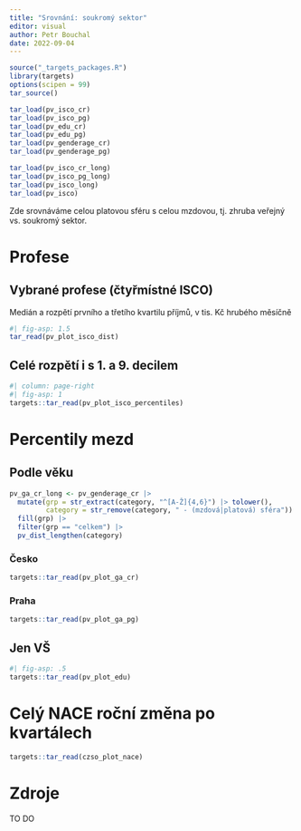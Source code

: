 ```yaml
---
title: "Srovnání: soukromý sektor"
editor: visual
author: Petr Bouchal
date: 2022-09-04
---
```


```r
source("_targets_packages.R")
library(targets)
options(scipen = 99)
tar_source()

tar_load(pv_isco_cr)
tar_load(pv_isco_pg)
tar_load(pv_edu_cr)
tar_load(pv_edu_pg)
tar_load(pv_genderage_cr)
tar_load(pv_genderage_pg)

tar_load(pv_isco_cr_long)
tar_load(pv_isco_pg_long)
tar_load(pv_isco_long)
tar_load(pv_isco)
```

Zde srovnáváme celou platovou sféru s celou mzdovou, tj.
zhruba veřejný vs. soukromý sektor.

# Profese

## Vybrané profese (čtyřmístné ISCO)

Medián a rozpětí prvního a třetího kvartilu příjmů, v tis.
Kč hrubého měsíčně

```r
#| fig-asp: 1.5
tar_read(pv_plot_isco_dist)
```

## Celé rozpětí i s 1. a 9. decilem

```r
#| column: page-right
#| fig-asp: 1
targets::tar_read(pv_plot_isco_percentiles)
```

# Percentily mezd

## Podle věku

```r
pv_ga_cr_long <- pv_genderage_cr |>
  mutate(grp = str_extract(category, "^[A-Ž]{4,6}") |> tolower(),
         category = str_remove(category, " - (mzdová|platová) sféra")) |>
  fill(grp) |>
  filter(grp == "celkem") |>
  pv_dist_lengthen(category)
```

### Česko

```r
targets::tar_read(pv_plot_ga_cr)
```

### Praha

```r
targets::tar_read(pv_plot_ga_pg)
```

## Jen VŠ

```r
#| fig-asp: .5
targets::tar_read(pv_plot_edu)
```

# Celý NACE roční změna po kvartálech

```r
targets::tar_read(czso_plot_nace)
```


# Zdroje

TO DO
